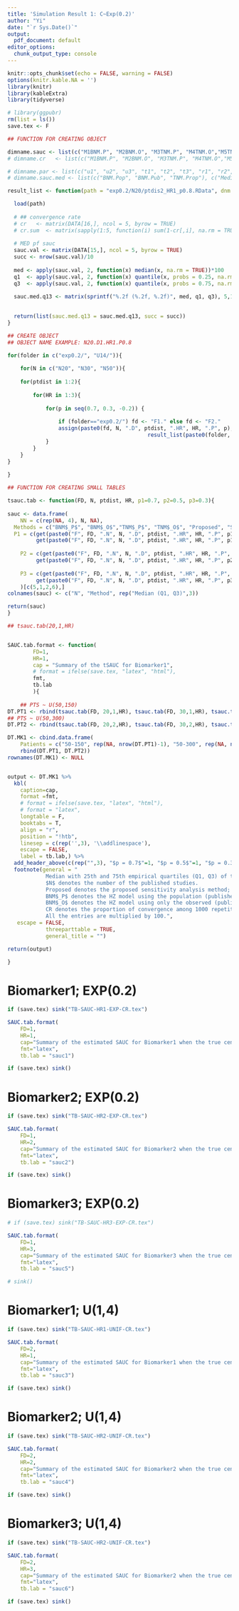 ```yaml
---
title: 'Simulation Result 1: C~Exp(0.2)'
author: "Yi"
date: "`r Sys.Date()`"
output:
  pdf_document: default
editor_options:
  chunk_output_type: console
---
```


```r
knitr::opts_chunk$set(echo = FALSE, warning = FALSE)
options(knitr.kable.NA = '')
library(knitr)
library(kableExtra)
library(tidyverse)

# library(ggpubr)
rm(list = ls())
save.tex <- F
```



```r

## FUNCTION FOR CREATING OBJECT

dimname.sauc <- list(c("M1BNM.P", "M2BNM.O", "M3TNM.P", "M4TNM.O","M5TNM.Prop"), "tSAUC")
# dimname.cr   <- list(c("M1BNM.P", "M2BNM.O", "M3TNM.P", "M4TNM.O","M5TNM.Prop"), "CR")

# dimname.par <- list(c("u1", "u2", "u3", "t1", "t2", "t3", "r1", "r2", "r3", "b"), c("BNM.Pop", "BNM.Pub", "TNM.Prop"))
# dimname.sauc.med <- list(c("BNM.Pop", "BNM.Pub", "TNM.Prop"), c("Median (Q1, Q3)"))

result_list <- function(path = "exp0.2/N20/ptdis2_HR1_p0.8.RData", dnm.cr = dimname.cr, dnm.sauc = dimname.sauc){ 

  load(path)
  
  # ## convergence rate
  # cr   <- matrix(DATA[16,], ncol = 5, byrow = TRUE)
  # cr.sum  <- matrix(sapply(1:5, function(i) sum(1-cr[,i], na.rm = TRUE)/10),5,1, dimnames = dnm.cr)
  
  # MED pf sauc
  sauc.val <- matrix(DATA[15,], ncol = 5, byrow = TRUE)
  succ <- nrow(sauc.val)/10
  
  med <- apply(sauc.val, 2, function(x) median(x, na.rm = TRUE))*100
  q1  <- apply(sauc.val, 2, function(x) quantile(x, probs = 0.25, na.rm = TRUE))*100
  q3  <- apply(sauc.val, 2, function(x) quantile(x, probs = 0.75, na.rm = TRUE))*100
  
  sauc.med.q13 <- matrix(sprintf("%.2f (%.2f, %.2f)", med, q1, q3), 5,1, dimnames = dnm.sauc)

  
  return(list(sauc.med.q13 = sauc.med.q13, succ = succ))
}
```


```r

## CREATE OBJECT
## OBJECT NAME EXAMPLE: N20.D1.HR1.P0.8

for(folder in c("exp0.2/", "U14/")){
	
	for(N in c("N20", "N30", "N50")){
	
	for(ptdist in 1:2){
		
		for(HR in 1:3){
			
			for(p in seq(0.7, 0.3, -0.2)) {
				
				if (folder=="exp0.2/") fd <- "F1." else fd <- "F2."
				assign(paste0(fd, N, ".D", ptdist, ".HR", HR, ".P", p), 
											result_list(paste0(folder, N, "/ptdis", ptdist, "_HR", HR, "_p", p, ".RData")) )
			}
		}
	}
}
	
}

```



```r

## FUNCTION FOR CREATING SMALL TABLES

tsauc.tab <- function(FD, N, ptdist, HR, p1=0.7, p2=0.5, p3=0.3){
	
sauc <- data.frame(
	NN = c(rep(NA, 4), N, NA),
  Methods = c("BNM$_P$", "BNM$_O$","TNM$_P$", "TNM$_O$", "Proposed", "Succuess"),
  P1 = c(get(paste0("F", FD, ".N", N, ".D", ptdist, ".HR", HR, ".P", p1) )$sauc.med.q13, 
         get(paste0("F", FD, ".N", N, ".D", ptdist, ".HR", HR, ".P", p1) )$succ),
	
	P2 = c(get(paste0("F", FD, ".N", N, ".D", ptdist, ".HR", HR, ".P", p2) )$sauc.med.q13, 
         get(paste0("F", FD, ".N", N, ".D", ptdist, ".HR", HR, ".P", p2) )$succ),
	
	P3 = c(get(paste0("F", FD, ".N", N, ".D", ptdist, ".HR", HR, ".P", p3) )$sauc.med.q13, 
         get(paste0("F", FD, ".N", N, ".D", ptdist, ".HR", HR, ".P", p3) )$succ)
	)[c(5,1,2,6),]
colnames(sauc) <- c("N", "Method", rep("Median (Q1, Q3)",3))

return(sauc)
}

## tsauc.tab(20,1,HR)


SAUC.tab.format <- function(
		FD=1,
		HR=1, 
		cap = "Summary of the tSAUC for Biomarker1",
		# format = ifelse(save.tex, "latex", "html"),
		fmt,
		tb.lab
		){
	
	## PTS ~ U(50,150)
DT.PT1 <- rbind(tsauc.tab(FD, 20,1,HR), tsauc.tab(FD, 30,1,HR), tsauc.tab(FD, 50,1,HR))
## PTS ~ U(50,300)
DT.PT2 <- rbind(tsauc.tab(FD, 20,2,HR), tsauc.tab(FD, 30,2,HR), tsauc.tab(FD, 50,2,HR))

DT.MK1 <- cbind.data.frame(
	Patients = c("50-150", rep(NA, nrow(DT.PT1)-1), "50-300", rep(NA, nrow(DT.PT1)-1)), 
	rbind(DT.PT1, DT.PT2))
rownames(DT.MK1) <- NULL


output <- DT.MK1 %>%
  kbl(
    caption=cap,
    format =fmt,
    # format = ifelse(save.tex, "latex", "html"),
    # format = "latex",
    longtable = F, 
    booktabs = T,
    align = "r",
    position = "!htb",
    linesep = c(rep('',3), '\\addlinespace'),
    escape = FALSE,
    label = tb.lab,) %>%
  add_header_above(c(rep("",3), "$p = 0.7$"=1, "$p = 0.5$"=1, "$p = 0.3$"=1),escape = FALSE) %>%
  footnote(general = "
			Median with 25th and 75th empirical quartiles (Q1, Q3) of the SAUC at $t=2$ are reported. 
			$N$ denotes the number of the published studies. 
			Proposed denotes the proposed sensitivity analysis method;
			BNM$_P$ denotes the HZ model using the population (published and unpublished) studies; 
			BNM$_O$ denotes the HZ model using only the observed (published) studies.
			CR denotes the proportion of convergence among 1000 repetition
			All the entries are multiplied by 100.", 
   escape = FALSE, 
			threeparttable = TRUE,  
			general_title = "")

return(output)

}
```


# Biomarker1; EXP(0.2)

```r
if (save.tex) sink("TB-SAUC-HR1-EXP-CR.tex")

SAUC.tab.format(
	FD=1,
	HR=1, 
	cap="Summary of the estimated SAUC for Biomarker1 when the true censoring is distributed as $Exp(0.2)$.", 
	fmt="latex",
	tb.lab = "sauc1")

if (save.tex) sink()

```


# Biomarker2; EXP(0.2)

```r
if (save.tex) sink("TB-SAUC-HR2-EXP-CR.tex")

SAUC.tab.format(
	FD=1,
	HR=2, 
	cap="Summary of the estimated SAUC for Biomarker2 when the true censoring is distributed as $Exp(0.2)$.", 	
	fmt="latex",
	tb.lab = "sauc2")

if (save.tex) sink()

```

# Biomarker3; EXP(0.2)

```r
# if (save.tex) sink("TB-SAUC-HR3-EXP-CR.tex")

SAUC.tab.format(
	FD=1,
	HR=3, 
	cap="Summary of the estimated SAUC for Biomarker3 when the true censoring is distributed as $Exp(0.2)$.", 
	fmt="latex",
	tb.lab = "sauc5")

# sink()

```


# Biomarker1; U(1,4)

```r
if (save.tex) sink("TB-SAUC-HR1-UNIF-CR.tex")

SAUC.tab.format(
	FD=2,
	HR=1, 
	cap="Summary of the estimated SAUC for Biomarker1 when the true censoring is distributed as $U(1,4)$, but a misspecified exponential distribution is fitted.", 	
	fmt="latex",
	tb.lab = "sauc3")

if (save.tex) sink()

```

# Biomarker2; U(1,4)

```r
if (save.tex) sink("TB-SAUC-HR2-UNIF-CR.tex")

SAUC.tab.format(
	FD=2,
	HR=2, 
	cap="Summary of the estimated SAUC for Biomarker2 when the true censoring is distributed as $U(1,4)$, but a misspecified exponential distribution is fitted.", 	
	fmt="latex",
	tb.lab = "sauc4")

if (save.tex) sink()

```

# Biomarker3; U(1,4)

```r
if (save.tex) sink("TB-SAUC-HR2-UNIF-CR.tex")

SAUC.tab.format(
	FD=2,
	HR=3, 
	cap="Summary of the estimated SAUC for Biomarker2 when the true censoring is distributed as $U(1,4)$, but a misspecified exponential distribution is fitted.", 	
	fmt="latex",
	tb.lab = "sauc6")

if (save.tex) sink()

```


